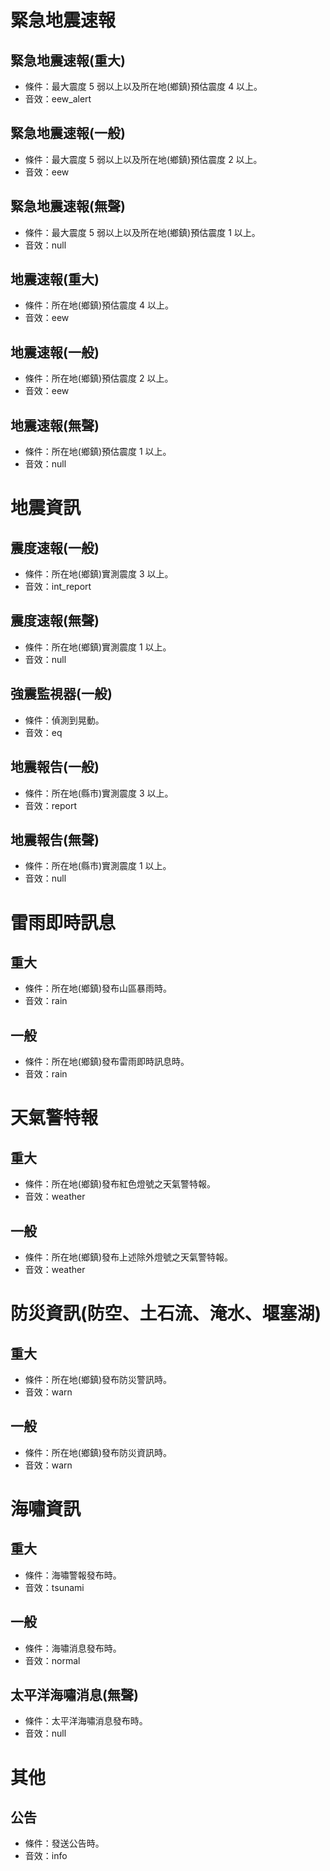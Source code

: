 # 緊急地震速報

## 緊急地震速報(重大)

- 條件：最大震度 5 弱以上以及所在地(鄉鎮)預估震度 4 以上。
- 音效：eew_alert

## 緊急地震速報(一般)

- 條件：最大震度 5 弱以上以及所在地(鄉鎮)預估震度 2 以上。
- 音效：eew

## 緊急地震速報(無聲)

- 條件：最大震度 5 弱以上以及所在地(鄉鎮)預估震度 1 以上。
- 音效：null

## 地震速報(重大)

- 條件：所在地(鄉鎮)預估震度 4 以上。
- 音效：eew

## 地震速報(一般)

- 條件：所在地(鄉鎮)預估震度 2 以上。
- 音效：eew

## 地震速報(無聲)

- 條件：所在地(鄉鎮)預估震度 1 以上。
- 音效：null

# 地震資訊

## 震度速報(一般)

- 條件：所在地(鄉鎮)實測震度 3 以上。
- 音效：int_report

## 震度速報(無聲)

- 條件：所在地(鄉鎮)實測震度 1 以上。
- 音效：null

## 強震監視器(一般)

- 條件：偵測到晃動。
- 音效：eq

## 地震報告(一般)

- 條件：所在地(縣市)實測震度 3 以上。
- 音效：report

## 地震報告(無聲)

- 條件：所在地(縣市)實測震度 1 以上。
- 音效：null

# 雷雨即時訊息

## 重大

- 條件：所在地(鄉鎮)發布山區暴雨時。
- 音效：rain

## 一般

- 條件：所在地(鄉鎮)發布雷雨即時訊息時。
- 音效：rain

# 天氣警特報

## 重大

- 條件：所在地(鄉鎮)發布紅色燈號之天氣警特報。
- 音效：weather

## 一般

- 條件：所在地(鄉鎮)發布上述除外燈號之天氣警特報。
- 音效：weather

# 防災資訊(防空、土石流、淹水、堰塞湖)

## 重大

- 條件：所在地(鄉鎮)發布防災警訊時。
- 音效：warn

## 一般

- 條件：所在地(鄉鎮)發布防災資訊時。
- 音效：warn

# 海嘯資訊

## 重大

- 條件：海嘯警報發布時。
- 音效：tsunami

## 一般

- 條件：海嘯消息發布時。
- 音效：normal

## 太平洋海嘯消息(無聲)

- 條件：太平洋海嘯消息發布時。
- 音效：null

# 其他

## 公告

- 條件：發送公告時。
- 音效：info
